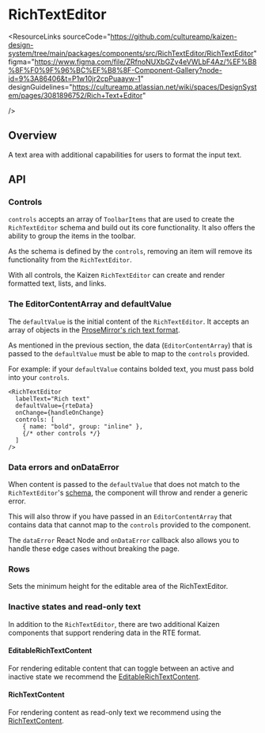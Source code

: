 
<Meta of={RichTextEditorStories} />

# RichTextEditor

<ResourceLinks
  sourceCode="https://github.com/cultureamp/kaizen-design-system/tree/main/packages/components/src/RichTextEditor/RichTextEditor"
  figma="https://www.figma.com/file/ZRfnoNUXbGZv4eVWLbF4Az/%EF%B8%8F%F0%9F%96%BC%EF%B8%8F-Component-Gallery?node-id=9%3A86406&t=P1w10jr2cpPuaayw-1"
  designGuidelines="https://cultureamp.atlassian.net/wiki/spaces/DesignSystem/pages/3081896752/Rich+Text+Editor"

/>

<KAIOInstallation exportNames="RichTextEditor" />

## Overview

A text area with additional capabilities for users to format the input text.

<Canvas of={RichTextEditorStories.Playground} />
<Controls of={RichTextEditorStories.Playground} />

## API

### Controls

`controls` accepts an array of `ToolbarItems` that are used to create the `RichTextEditor` schema and build out its core functionality. It also offers the ability to group the items in the toolbar.

<Canvas of={RichTextEditorStories.Controls} />

As the schema is defined by the `controls`, removing an item will remove its functionality from the `RichTextEditor`.

<Canvas of={RichTextEditorStories.ControlsWithoutBold} />

With all controls, the Kaizen `RichTextEditor` can create and render formatted text, lists, and links.

<Canvas of={RichTextEditorStories.AllAvailableContent} />


### The EditorContentArray and defaultValue

The `defaultValue` is the initial content of the `RichTextEditor`. It accepts an array of objects in the [ProseMirror's rich text format](https://cultureamp.atlassian.net/wiki/spaces/TV/pages/3380543671/ProseMirror+rich+formatted+text+data+format).

<Canvas of={RichTextEditorStories.DefaultValue} />

As mentioned in the previous section, the data (`EditorContentArray`) that is passed to the `defaultValue` must be able to map to the `controls` provided.

For example: if your `defaultValue` contains bolded text, you must pass bold into your `controls`.

```
<RichTextEditor
  labelText="Rich text"
  defaultValue={rteData}
  onChange={handleOnChange}
  controls: [
    { name: "bold", group: "inline" },
    {/* other controls */}
  ]
/>
```

### Data errors and onDataError
When content is passed to the `defaultValue` that does not match to the `RichTextEditor`'s [schema](https://github.com/cultureamp/kaizen-design-system/blob/main/packages/components/src/RichTextEditor/RichTextEditor/schema.ts), the component will throw and render a generic error.

<Canvas of={RichTextEditorStories.MalformedContent} />

This will also throw if you have passed in an `EditorContentArray` that contains data that cannot map to the `controls` provided to the component.

<Canvas of={RichTextEditorStories.IncorrectDataForControls}/>

The `dataError` React Node and `onDataError` callback also allows you to handle these edge cases without breaking the page.

### Rows

Sets the minimum height for the editable area of the RichTextEditor.

<Canvas of={RichTextEditorStories.Rows} />

<DocsStory of={RichTextEditorStories.Description} />

<DocsStory of={RichTextEditorStories.Validation} />


### Inactive states and read-only text

In addition to the `RichTextEditor`, there are two additional Kaizen components that support rendering data in the RTE format.

#### EditableRichTextContent

For rendering editable content that can toggle between an active and inactive state we recommend the [EditableRichTextContent](/docs/components-richtexteditor-editablerichtextcontent--docs).

<Canvas of={EditableRichTextContentStories.UsageExample} />

#### RichTextContent

For rendering content as read-only text we recommend using the [RichTextContent](/docs/components-richtexteditor-richtextcontent--docs).

<Canvas of={RichTextContentStories.Playground} />

